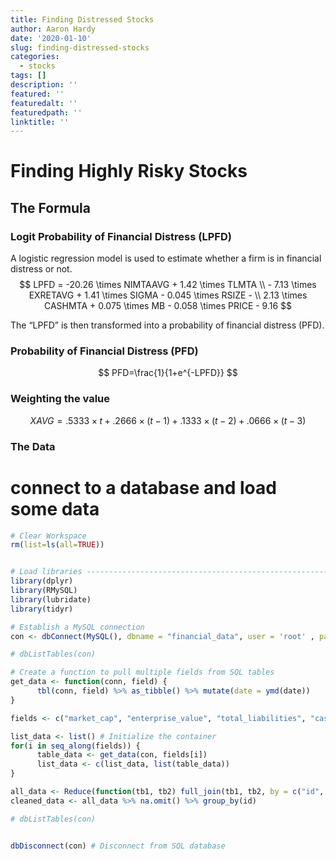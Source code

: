 ```yaml
---
title: Finding Distressed Stocks
author: Aaron Hardy
date: '2020-01-10'
slug: finding-distressed-stocks
categories:
  - stocks
tags: []
description: ''
featured: ''
featuredalt: ''
featuredpath: ''
linktitle: ''
---
```


# Finding Highly Risky Stocks

## The Formula

### Logit Probability of Financial Distress (LPFD)
A logistic regression model is used to estimate whether a firm is in financial distress or not. 
$$
LPFD = -20.26 \times NIMTAAVG + 1.42 \times TLMTA \\
- 7.13 \times EXRETAVG + 1.41 \times SIGMA - 0.045 \times RSIZE - \\
2.13 \times CASHMTA + 0.075 \times MB - 0.058 \times PRICE - 9.16
$$


The "LPFD" is then transformed into a probability of financial distress (PFD).

### Probability of Financial Distress (PFD)

$$ 
PFD=\frac{1}{1+e^{-LPFD}} 
$$


### Weighting the value
$$
XAVG = .5333 \times t + .2666 \times (t - 1) + .1333 \times (t - 2) + .0666 \times (t - 3)
$$




### The Data

# connect to a database and load some data
```r
# Clear Workspace
rm(list=ls(all=TRUE))


# Load libraries ----------------------------------------------------------
library(dplyr)
library(RMySQL)
library(lubridate)
library(tidyr)

# Establish a MySQL connection
con <- dbConnect(MySQL(), dbname = "financial_data", user = 'root' , password='paperback12')

# dbListTables(con)

# Create a function to pull multiple fields from SQL tables
get_data <- function(conn, field) {
      tbl(conn, field) %>% as_tibble() %>% mutate(date = ymd(date)) 
}

fields <- c("market_cap", "enterprise_value", "total_liabilities", "cash")

list_data <- list() # Initialize the container
for(i in seq_along(fields)) {
      table_data <- get_data(con, fields[i])
      list_data <- c(list_data, list(table_data))
}

all_data <- Reduce(function(tb1, tb2) full_join(tb1, tb2, by = c("id", "date")), list_data)
cleaned_data <- all_data %>% na.omit() %>% group_by(id)

# dbListTables(con)


dbDisconnect(con) # Disconnect from SQL database
```